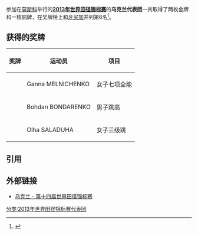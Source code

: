 参加在{{RUS}}[[莫斯科|莫斯科]]举行的'''[[2013年世界田径锦标赛|2013年世界田径锦标赛]]'''的'''乌克兰代表团'''一共取得了两枚金牌和一枚铜牌，在奖牌榜上和[[2013年世界田径锦标赛牙买加代表团|牙买加]]并列第6名<ref>{{cite web |url=http://www.iaaf.org/competitions/iaaf-world-championships/14th-iaaf-world-championships-4873/medaltable |title=2013年世界田径锦标赛奖牌榜 |publisher=国际田联 |accessdate=2013-08-16 |archive-date=2018-01-08 |archive-url=https://web.archive.org/web/20180108063912/https://www.iaaf.org/competitions/iaaf-world-championships/14th-iaaf-world-championships-4873/medaltable |dead-url=no }}{{en}}</ref>。

== 获得的奖牌 ==
{| class="wikitable" style="font-size:90%" width=60%
|-
! 奖牌
! 运动员
! 项目
|-
| {{gold medal}} || Ganna MELNICHENKO || 女子七项全能
|-
| {{gold medal}} || Bohdan BONDARENKO || 男子跳高
|-
| {{bronze medal}} || Olha SALADUHA || 女子三级跳
|}

== 引用 ==
{{reflist}}

== 外部链接 ==
*[http://www.iaaf.org/competitions/iaaf-world-championships/14th-iaaf-world-championships-4873/country/ukraine 乌克兰 - 第十四届世界田径锦标赛]{{Wayback|url=http://www.iaaf.org/competitions/iaaf-world-championships/14th-iaaf-world-championships-4873/country/ukraine |date=20190214092540 }}{{en}}

[[分类:2013年世界田径锦标赛代表团|分类:2013年世界田径锦标赛代表团]]